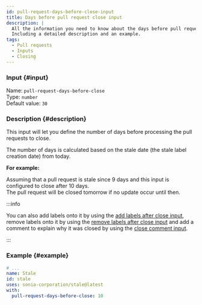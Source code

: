 ```yaml
---
id: pull-request-days-before-close-input
title: Days before pull request close input
description: |
  All the information you need to know about the days before pull request close input.
  Including a detailed description and an example.
tags:
  - Pull requests
  - Inputs
  - Closing
---
```


### Input {#input}

Name: `pull-request-days-before-close`  
Type: `number`  
Default value: `30`

### Description {#description}

This input will let you define the number of days before processing the pull requests to close.

The number of days is calculated based on the stale date (the stale label creation date) from today.

**For example:**

Assuming that a pull request is stale since 9 days and this input is configured to close after 10 days.  
The pull request will be closed tomorrow if no update occur until then.

:::info

You can also add labels onto it by using the [add labels after close input](pull-request-add-labels-after-close-input),
remove labels onto it by using the [remove labels after close input](pull-request-remove-labels-after-close-input)
and add a comment to explain why it was closed by using the [close comment input](pull-request-close-comment-input).

:::

### Example {#example}

```yml {6}
# ...
name: Stale
id: stale
uses: sonia-corporation/stale@latest
with:
  pull-request-days-before-close: 10
```
